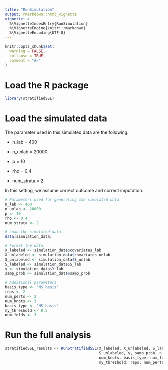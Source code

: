 ```yaml
---
title: "RunSimulation"
output: rmarkdown::html_vignette
vignette: >
  %\VignetteIndexEntry{RunSimulation}
  %\VignetteEngine{knitr::rmarkdown}
  %\VignetteEncoding{UTF-8}
---
```


```r
knitr::opts_chunk$set(
  warning = FALSE,
  collapse = TRUE,
  comment = "#>"
)
```

# Load the R package
```r
library(stratifiedSSL)
```

# Load the simulated data

The parameter used in this simulated data are the following:

- n_lab = 400

- n_unlab = 20000

- p = 10

- rho = 0.4

- num_strata = 2

In this setting, we assume correct outcome and correct imputation.


```r

# Parameters used for generating the simulated data
n_lab <- 400
n_unlab <- 20000
p <- 10
rho <- 0.4
num_strata <- 2

# Load the simulated data.
data(simulation_data)
```

```r
# Format the data.
X_labeled <- simulation_data$covariates_lab
X_unlabeled <- simulation_data$covariates_unlab
S_unlabeled <- simulation_data$S_unlab
S_labeled <- simulation_data$S_lab
y <- simulation_data$Y_lab
samp_prob <- simulation_data$samp_prob

# Additional parameters
basis_type <- 'NS_basis'
reps <- 2
num_perts <- 2
num_knots <- 3
basis_type <- 'NS_basis'
my_threshold <- 0.5
num_folds <- 3
```

# Run the full analysis 
```r
stratifiedSSL_results <- RunStratifiedSSL(X_labeled, X_unlabeled, S_labeled, 
                                          S_unlabeled, y, samp_prob, n_lab,
                                          num_knots, basis_type, num_folds, 
                                          my_threshold, reps, num_perts)

```

